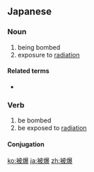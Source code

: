 ==Japanese==
{{ja-kanjitab|ひ|ばく|yomi=on}}

===Noun===
{{ja-noun|ひばく}}

# being bombed
# exposure to [[radiation]] {{qualifier|also spelled {{ja-l|被曝}}}}

====Related terms====
* {{l|ja|被爆者}}

===Verb===
{{ja-verb-suru|tr=intrans|ひばく}}

# be bombed
# be exposed to [[radiation]] {{qualifier|also spelled {{ja-l|被曝}}}}

====Conjugation====
{{ja-suru|ひばく}}

[[ko:被爆]]
[[ja:被爆]]
[[zh:被爆]]